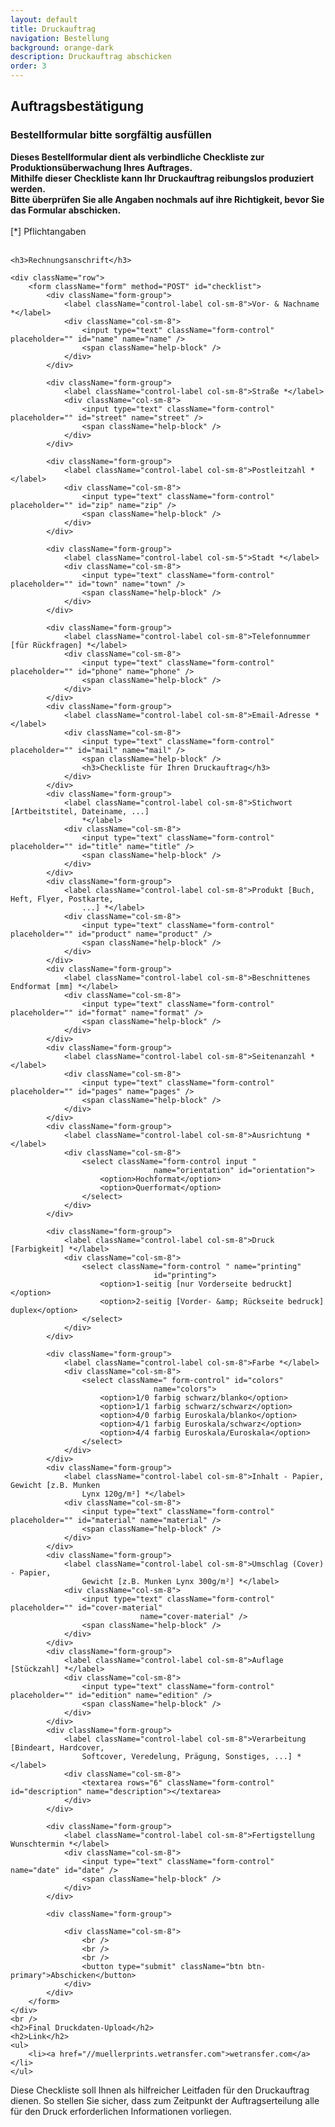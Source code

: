 ```yaml
---
layout: default
title: Druckauftrag
navigation: Bestellung
background: orange-dark
description: Druckauftrag abschicken
order: 3
---
```

<div className="flowing-text">
	<h2>Auftragsbestätigung</h2>
	<h3>Bestellformular bitte sorgfältig ausfüllen</h3>
	<strong>Dieses Bestellformular dient als verbindliche Checkliste zur
						Produktionsüberwachung Ihres Auftrages. 
						<br />Mithilfe dieser Checkliste kann Ihr Druckauftrag reibungslos produziert werden. 
						<br />Bitte überprüfen Sie alle Angaben nochmals auf
						ihre Richtigkeit, bevor Sie das Formular abschicken.</strong>
	<br /><br /><div className="text-small">[*] Pflichtangaben</div>
	<br />
	<div id="success" className="alert alert-info" style="display: none;">
		<center>
			Ihre Bestellung wurde erfolgreich verschickt! Bei Rückfragen können Sie uns werktags unter
			+ 49 (0)711 / 262 49 64 erreichen.
		</center>
	</div>
	<div id="notifications" className="alert alert-danger hidden" />

	<h3>Rechnungsanschrift</h3>

	<div className="row">
		<form className="form" method="POST" id="checklist">
			<div className="form-group">
				<label className="control-label col-sm-8">Vor- & Nachname *</label>
				<div className="col-sm-8">
					<input type="text" className="form-control" placeholder="" id="name" name="name" />
					<span className="help-block" />
				</div>
			</div>

			<div className="form-group">
				<label className="control-label col-sm-8">Straße *</label>
				<div className="col-sm-8">
					<input type="text" className="form-control" placeholder="" id="street" name="street" />
					<span className="help-block" />
				</div>
			</div>

			<div className="form-group">
				<label className="control-label col-sm-8">Postleitzahl *</label>
				<div className="col-sm-8">
					<input type="text" className="form-control" placeholder="" id="zip" name="zip" />
					<span className="help-block" />
				</div>
			</div>

			<div className="form-group">
				<label className="control-label col-sm-5">Stadt *</label>
				<div className="col-sm-8">
					<input type="text" className="form-control" placeholder="" id="town" name="town" />
					<span className="help-block" />
				</div>
			</div>

			<div className="form-group">
				<label className="control-label col-sm-8">Telefonnummer [für Rückfragen] *</label>
				<div className="col-sm-8">
					<input type="text" className="form-control" placeholder="" id="phone" name="phone" />
					<span className="help-block" />
				</div>
			</div>
			<div className="form-group">
				<label className="control-label col-sm-8">Email-Adresse *</label>
				<div className="col-sm-8">
					<input type="text" className="form-control" placeholder="" id="mail" name="mail" />
					<span className="help-block" />
					<h3>Checkliste für Ihren Druckauftrag</h3>
				</div>
			</div>
			<div className="form-group">
				<label className="control-label col-sm-8">Stichwort [Artbeitstitel, Dateiname, ...]
					*</label>
				<div className="col-sm-8">
					<input type="text" className="form-control" placeholder="" id="title" name="title" />
					<span className="help-block" />
				</div>
			</div>
			<div className="form-group">
				<label className="control-label col-sm-8">Produkt [Buch, Heft, Flyer, Postkarte,
					...] *</label>
				<div className="col-sm-8">
					<input type="text" className="form-control" placeholder="" id="product" name="product" />
					<span className="help-block" />
				</div>
			</div>
			<div className="form-group">
				<label className="control-label col-sm-8">Beschnittenes Endformat [mm] *</label>
				<div className="col-sm-8">
					<input type="text" className="form-control" placeholder="" id="format" name="format" />
					<span className="help-block" />
				</div>
			</div>
			<div className="form-group">
				<label className="control-label col-sm-8">Seitenanzahl *</label>
				<div className="col-sm-8">
					<input type="text" className="form-control" placeholder="" id="pages" name="pages" />
					<span className="help-block" />
				</div>
			</div>
			<div className="form-group">
				<label className="control-label col-sm-8">Ausrichtung *</label>
				<div className="col-sm-8">
					<select className="form-control input "
									name="orientation" id="orientation">
						<option>Hochformat</option>
						<option>Querformat</option>
					</select>
				</div>
			</div>

			<div className="form-group">
				<label className="control-label col-sm-8">Druck [Farbigkeit] *</label>
				<div className="col-sm-8">
					<select className="form-control " name="printing"
									id="printing">
						<option>1-seitig [nur Vorderseite bedruckt]</option>
						<option>2-seitig [Vorder- &amp; Rückseite bedruck] duplex</option>
					</select>
				</div>
			</div>

			<div className="form-group">
				<label className="control-label col-sm-8">Farbe *</label>
				<div className="col-sm-8">
					<select className=" form-control" id="colors"
									name="colors">
						<option>1/0 farbig schwarz/blanko</option>
						<option>1/1 farbig schwarz/schwarz</option>
						<option>4/0 farbig Euroskala/blanko</option>
						<option>4/1 farbig Euroskala/schwarz</option>
						<option>4/4 farbig Euroskala/Euroskala</option>
					</select>
				</div>
			</div>
			<div className="form-group">
				<label className="control-label col-sm-8">Inhalt - Papier, Gewicht [z.B. Munken
					Lynx 120g/m²] *</label>
				<div className="col-sm-8">
					<input type="text" className="form-control" placeholder="" id="material" name="material" />
					<span className="help-block" />
				</div>
			</div>
			<div className="form-group">
				<label className="control-label col-sm-8">Umschlag (Cover) - Papier,
					Gewicht [z.B. Munken Lynx 300g/m²] *</label>
				<div className="col-sm-8">
					<input type="text" className="form-control" placeholder="" id="cover-material"
								 name="cover-material" />
					<span className="help-block" />
				</div>
			</div>
			<div className="form-group">
				<label className="control-label col-sm-8">Auflage [Stückzahl] *</label>
				<div className="col-sm-8">
					<input type="text" className="form-control" placeholder="" id="edition" name="edition" />
					<span className="help-block" />
				</div>
			</div>
			<div className="form-group">
				<label className="control-label col-sm-8">Verarbeitung [Bindeart, Hardcover,
					Softcover, Veredelung, Prägung, Sonstiges, ...] * </label>
				<div className="col-sm-8">
					<textarea rows="6" className="form-control" id="description" name="description"></textarea>
				</div>
			</div>

			<div className="form-group">
				<label className="control-label col-sm-8">Fertigstellung Wunschtermin *</label>
				<div className="col-sm-8">
					<input type="text" className="form-control" name="date" id="date" />
					<span className="help-block" />
				</div>
			</div>

			<div className="form-group">

				<div className="col-sm-8">
					<br />
					<br />
					<br />
					<button type="submit" className="btn btn-primary">Abschicken</button>
				</div>
			</div>
		</form>
	</div>
	<br />
	<h2>Final Druckdaten-Upload</h2>
	<h2>Link</h2>
	<ul>
		<li><a href="//muellerprints.wetransfer.com">wetransfer.com</a></li>
	</ul>
</div>

Diese Checkliste soll Ihnen als hilfreicher Leitfaden für den Druckauftrag dienen. So stellen Sie sicher, dass zum Zeitpunkt der Auftragserteilung alle für den Druck erforderlichen Informationen vorliegen.

